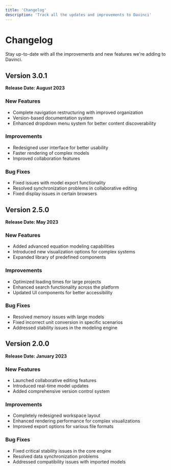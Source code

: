 ```yaml
---
title: 'Changelog'
description: 'Track all the updates and improvements to Davinci'
---
```


# Changelog

Stay up-to-date with all the improvements and new features we're adding to Davinci.

## Version 3.0.1

**Release Date: August 2023**

### New Features
- Complete navigation restructuring with improved organization
- Version-based documentation system
- Enhanced dropdown menu system for better content discoverability

### Improvements
- Redesigned user interface for better usability
- Faster rendering of complex models
- Improved collaboration features

### Bug Fixes
- Fixed issues with model export functionality
- Resolved synchronization problems in collaborative editing
- Fixed display issues in certain browsers

## Version 2.5.0

**Release Date: May 2023**

### New Features
- Added advanced equation modeling capabilities
- Introduced new visualization options for complex systems
- Expanded library of predefined components

### Improvements
- Optimized loading times for large projects
- Enhanced search functionality across the platform
- Updated UI components for better accessibility

### Bug Fixes
- Resolved memory issues with large models
- Fixed incorrect unit conversion in specific scenarios
- Addressed stability issues in the modeling engine

## Version 2.0.0

**Release Date: January 2023**

### New Features
- Launched collaborative editing features
- Introduced real-time model updates
- Added comprehensive version control system

### Improvements
- Completely redesigned workspace layout
- Enhanced rendering performance for complex visualizations
- Improved export options for various file formats

### Bug Fixes
- Fixed critical stability issues in the core engine
- Resolved data synchronization problems
- Addressed compatibility issues with imported models 